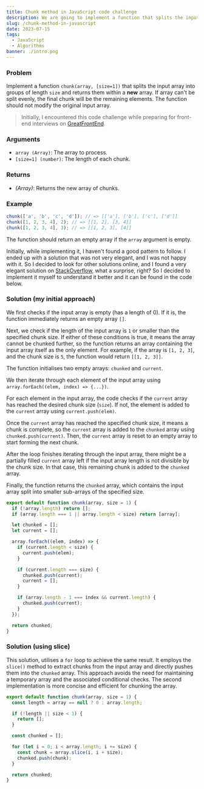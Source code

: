 ```yaml
---
title: Chunk method in JavaScript code challenge
description: We are going to implement a function that splits the input array into grops of length size and returns them within a new array.
slug: /chunk-method-in-javascript
date: 2023-07-15
tags:
  - JavaScript
  - Algorithms
banner: ./intro.png
---
```


### Problem

Implement a function `chunk(array, [size=1])` that splits the input array into groups of length `size` and returns them within a **new** array. If array can't be split evenly, the final chunk will be the remaining elements. The function should not modify the original input array.

> Initially, I encountered this code challenge while preparing for front-end interviews on [GreatFrontEnd](https://www.greatfrontend.com/?fpr=edvins).

### Arguments

- `array (Array)`: The array to process.
- `[size=1] (number)`: The length of each chunk.

### Returns

- _(Array)_: Returns the new array of chunks.

### Example

```js
chunk(['a', 'b', 'c', 'd']); // => [['a'], ['b'], ['c'], ['d']]
chunk([1, 2, 3, 4], 2); // => [[1, 2], [3, 4]]
chunk([1, 2, 3, 4], 3); // => [[1, 2, 3], [4]]
```

The function should return an empty array if the `array` argument is empty.

Initially, while implementing it, I haven't found a good pattern to follow. I ended up with a solution that was not very elegant, and I was not happy with it. So I decided to look for other solutions online, and I found a very elegant solution on [StackOverflow](https://stackoverflow.com/questions/8495687/split-array-into-chunks), what a surprise, right? So I decided to implement it myself to understand it better and it can be found in the code below.

### Solution (my initial approach)

We first checks if the input array is empty (has a length of 0). If it is, the function immediately returns an empty array `[]`.

Next, we check if the length of the input array is `1` or smaller than the specified chunk size. If either of these conditions is true, it means the array cannot be chunked further, so the function returns an array containing the input array itself as the only element. For example, if the array is `[1, 2, 3]`, and the chunk size is `5`, the function would return `[[1, 2, 3]]`.

The function initialises two empty arrays: `chunked` and `current`.

We then iterate through each element of the input array using `array.forEach((elem, index) => {...})`.

For each element in the input array, the code checks if the `current` array has reached the desired chunk size (`size`). If not, the element is added to the `current` array using `current.push(elem)`.

Once the `current` array has reached the specified chunk size, it means a chunk is complete, so the `current` array is added to the `chunked` array using `chunked.push(current)`. Then, the `current` array is reset to an empty array to start forming the next chunk.

After the loop finishes iterating through the input array, there might be a partially filled `current` array left if the input array length is not divisible by the chunk size. In that case, this remaining chunk is added to the `chunked` array.

Finally, the function returns the `chunked` array, which contains the input array split into smaller sub-arrays of the specified size.

```js
export default function chunk(array, size = 1) {
  if (!array.length) return [];
  if (array.length === 1 || array.length < size) return [array];

  let chunked = [];
  let current = [];

  array.forEach((elem, index) => {
    if (current.length < size) {
      current.push(elem);
    }

    if (current.length === size) {
      chunked.push(current);
      current = [];
    }

    if (array.length - 1 === index && current.length) {
      chunked.push(current);
    }
  });

  return chunked;
}
```

### Solution (using slice)

This solution, utilises a `for` loop to achieve the same result. It employs the `slice()` method to extract chunks from the input array and directly pushes them into the `chunked` array. This approach avoids the need for maintaining a temporary array and the associated conditional checks. The second implementation is more concise and efficient for chunking the array.

```js
export default function chunk(array, size = 1) {
  const length = array == null ? 0 : array.length;

  if (!length || size < 1) {
    return [];
  }

  const chunked = [];

  for (let i = 0; i < array.length; i += size) {
    const chunk = array.slice(i, i + size);
    chunked.push(chunk);
  }

  return chunked;
}
```